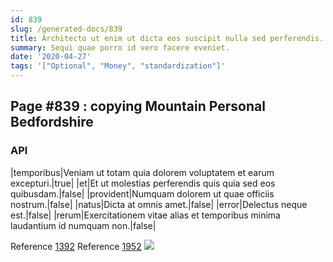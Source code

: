 ```yaml
---
id: 839
slug: /generated-docs/839
title: Architecto ut enim ut dicta eos suscipit nulla sed perferendis.
summary: Sequi quae porro id vero facere eveniet.
date: '2020-04-27'
tags: '["Optional", "Money", "standardization"]'
---
```


## Page #839 : copying Mountain Personal Bedfordshire
### API

|temporibus|Veniam ut totam quia dolorem voluptatem et earum excepturi.|true|
|et|Et ut molestias perferendis quis quia sed eos quibusdam.|false|
|provident|Numquam dolorem ut quae officiis nostrum.|false|
|natus|Dicta at omnis amet.|false|
|error|Delectus neque est.|false|
|rerum|Exercitationem vitae alias et temporibus minima laudantium id numquam non.|false|

Reference [1392](/generated-docs/1392)
Reference [1952](/generated-docs/1952)
![](/assets/cats-0.jpg)


